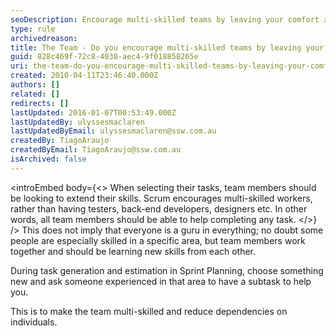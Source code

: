 ```yaml
---
seoDescription: Encourage multi-skilled teams by leaving your comfort zone and embracing learning and collaboration to reduce dependencies on individuals.
type: rule
archivedreason:
title: The Team - Do you encourage multi-skilled teams by leaving your comfort zone?
guid: 828c469f-72c8-4038-aec4-9f018858265e
uri: the-team-do-you-encourage-multi-skilled-teams-by-leaving-your-comfort-zone
created: 2010-04-11T23:46:40.000Z
authors: []
related: []
redirects: []
lastUpdated: 2016-01-07T00:53:49.000Z
lastUpdatedBy: ulyssesmaclaren
lastUpdatedByEmail: ulyssesmaclaren@ssw.com.au
createdBy: TiagoAraujo
createdByEmail: TiagoAraujo@ssw.com.au
isArchived: false
---
```


<introEmbed
  body={<>
When selecting their tasks, team members should be looking to extend their skills. Scrum encourages multi-skilled workers, rather than having testers, back-end developers, designers etc. In other words, all team members should be able to help completing any task.
  </>}
/>
This does not imply that everyone is a guru in everything; no doubt some people are especially skilled in a specific area, but team members work together and should be learning new skills from each other.

During task generation and estimation in Sprint Planning, choose something new and ask someone experienced in that area to have a subtask to help you.

This is to make the team multi-skilled and reduce dependencies on individuals.
